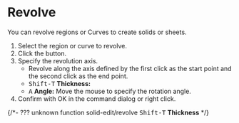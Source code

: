 
# Revolve

<Reference shortcut="" command="Revolve" button="Right of Command Bar" />

You can revolve regions or Curves to create solids or sheets.

1. Select the region or curve to revolve.
2. Click the button.
3. Specify the revolution axis. 
   - Revolve along the axis defined by the first click as the start point and the second click as the end point.
   - <kbd>Shift-T</kbd> **Thickness:**
   - <kbd>A</kbd> **Angle:** Move the mouse to specify the rotation angle.
5. Confirm with OK in the command dialog or right click.


{/*-  ??? unknown function 
solid-edit/revolve
<kbd>Shift-T</kbd> **Thickness**
*/}
